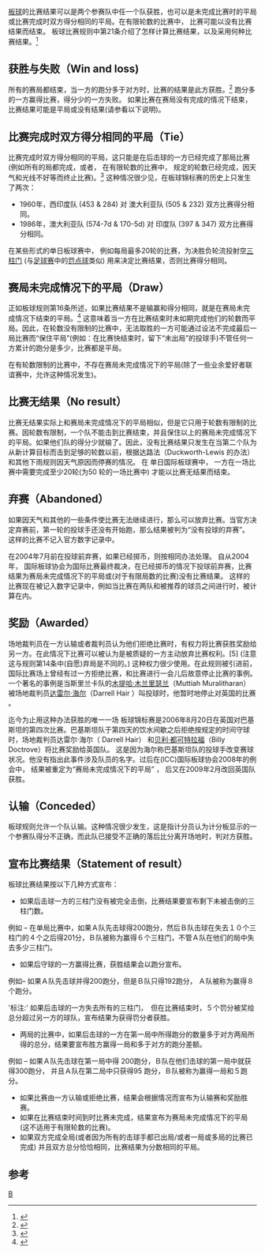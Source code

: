 [[板球|板球]]的比赛结果可以是两个参赛队中任一个队获胜，也可以是未完成比赛时的平局或比赛完成时双方得分相同的平局。在有限轮数的比赛中， 比赛可能以没有比赛结果而结束。 板球比赛规则中第21条介绍了怎样计算比赛结果，以及采用何种比赛结果。<ref>{{cite web
 |url=http://www.lords.org/laws-and-spirit/laws-of-cricket/ 
 |title=The Laws of Cricket - Introduction 
 |publisher=Marylebone Cricket Club 
 |accessdate=2010-02-22 
 |deadurl=yes 
 |archiveurl=https://web.archive.org/web/20100220005023/http://www.lords.org/laws-and-spirit/laws-of-cricket 
 |archivedate=2010-02-20 
}}</ref>

==获胜与失败（Win and loss)==

所有的赛局都结束，当一方的跑分多于对方时，比赛的结果是此方获胜。<ref>{{cite web
 |url=http://www.lords.org/laws-and-spirit/laws-of-cricket/ 
 |title=The Laws of Cricket - The Result: Win - Law 21.1 (Double innings), Law 21.2 (Single innings) 
 |publisher=Marylebone Cricket Club 
 |accessdate=2010-02-22 
 |deadurl=yes 
 |archiveurl=https://web.archive.org/web/20100220005023/http://www.lords.org/laws-and-spirit/laws-of-cricket 
 |archivedate=2010-02-20 
}}</ref> 跑分多的一方赢得比赛，得分少的一方失败。 如果比赛在赛局没有完成的情况下结束，比赛结果可能是平局或没有结果(请参看以下说明)。

==比赛完成时双方得分相同的平局（Tie）==

比赛完成时双方得分相同的平局，这只能是在后击球的一方已经完成了那局比赛(例如所有的局都完成，或者， 在有限轮数的比赛中， 规定的轮数已经完成，因天气和光线不好等而终止比赛)。<ref>{{cite web
 |url=http://www.lords.org/laws-and-spirit/laws-of-cricket/ 
 |title=The Laws of Cricket - The Result: Tie - Law 21.4 
 |publisher=Marylebone Cricket Club 
 |accessdate=2010-02-22 
 |deadurl=yes 
 |archiveurl=https://web.archive.org/web/20100220005023/http://www.lords.org/laws-and-spirit/laws-of-cricket 
 |archivedate=2010-02-20 
}}</ref> 这种情况很少见，在板球锦标赛的历史上只发生了两次：

* 1960年，西印度队 (453 & 284) 对 澳大利亚队 (505 & 232) 双方比赛得分相同。
* 1986年，澳大利亚队 (574-7d & 170-5d) 对 印度队 (397 & 347) 双方比赛得分相同。

在某些形式的单日板球赛中， 例如每局最多20轮的比赛，为决胜负轮流投射空[[三柱门|三柱门]] (与[[足球赛|足球赛]]中的[[罚点球|罚点球]]类似) 用来决定比赛结果，否则比赛得分相同。

==赛局未完成情况下的平局（Draw）==

正如板球规则第16条所述，如果比赛结果不是输赢和得分相同，就是在赛局未完成情况下结束的平局。<ref>{{cite web
 |url=http://www.lords.org/laws-and-spirit/laws-of-cricket/ 
 |title=The Laws of Cricket - The Result: Draw - Law 21.5 
 |publisher=Marylebone Cricket Club 
 |accessdate=2010-02-22 
 |deadurl=yes 
 |archiveurl=https://web.archive.org/web/20100220005023/http://www.lords.org/laws-and-spirit/laws-of-cricket 
 |archivedate=2010-02-20 
}}</ref> 这意味着当一方在比赛结束时未如期完成他们的轮数而平局。因此，在轮数没有限制的比赛中，无法取胜的一方可能通过设法不完成最后一局比赛而“保住平局”(例如：在比赛快结束时，留下“未出局”的投球手)不管任何一方累计的跑分是多少，比赛都是平局。

在有轮数限制的比赛中，不存在赛局未完成情况下的平局(除了一些业余爱好者联谊赛中，允许这种情况发生)。

==比赛无结果（No result）==
比赛无结果实际上和赛局未完成情况下的平局相似，但是它只用于轮数有限制的比赛。因轮数有限制，一个队不能击到比赛结束，并且保住以上的赛局未完成情况下的平局。如果他们队的得分少就输了。因此，没有比赛结果只发生在当第二个队为从新计算目标而击到足够的轮数以前，根据达路法（Duckworth-Lewis 的办法）和其他下雨规则因天气原因而停赛的情况。 在 单日国际板球赛中， 一方在一场比赛中需要完成至少20轮(为50 轮的一场比赛中) 才能以比赛无结果而结束。 

==弃赛（Abandoned）==

如果因天气和其他的一些条件使比赛无法继续进行，那么可以放弃比赛。当官方决定弃赛前，第一轮的投球手还没有开始跑，那么结果被判为“没有投球的弃赛”。 这样的比赛不记入官方数字记录中。

在2004年7月前在投球前弃赛，如果已经掷币，则按相同办法处理。 自从2004年，  国际板球协会为国际比赛最终裁决，在已经掷币的情况下投球前弃赛，比赛结果为赛局未完成情况下的平局或(对于有限局数的比赛)没有比赛结果。 这样的比赛现在被记入数字记录中，例如当比赛在两队和被推荐的球员之间进行时，被计算在内。

==奖励（Awarded）==

场地裁判员在一方认输或者裁判员认为他们拒绝比赛时，有权力将比赛获胜奖励给另一方。在此情况下比赛可以被认为是被质疑的一方主动放弃比赛权利。[5] (注意这与规则第14条中(自愿)弃局是不同的。) 这种权力很少使用。在此规则被引进前，国际比赛场上曾经有过一方拒绝比赛，和比赛进行一会儿后故意停止比赛的事例。一个著名的事例是当斯里兰卡队的[[木提哈·木兰里瑟兰|木提哈·木兰里瑟兰]]（Muttiah Muralitharan）被场地裁判员[[达雷尔·海尔|达雷尔·海尔]]（Darrell Hair ）叫投球时，他暂时地停止对英国的比赛 。

迄今为止用这种办法获胜的唯一一场 板球锦标赛是2006年8月20日在英国对巴基斯坦的第四次比赛。巴基斯坦队于第四天的饮水间歇之后拒绝按规定的时间守球时，场地裁判员达雷尔·海尔（ Darrell Hair） 和[[贝利·都可特拉福|贝利·都可特拉福]]（Billy Doctrove）将比赛奖励给英国队。 这是因为海尔称巴基斯坦队的投球手改变赛球状况。他没有指出此事件涉及队员的名字。过后在(ICC)国际板球协会2008年的例会中， 结果被重定为“赛局未完成情况下的平局” ， 后又在2009年2月改回英国队获胜。

==认输（Conceded）==
板球规则允许一个队认输。这种情况很少发生，这是指计分员认为计分板显示的一个参赛队得分不正确，而此队已接受不正确的落后比分离开场地时，判对方获胜。

==宣布比赛结果（Statement of result）==

板球比赛结果按以下几种方式宣布：

* 如果后击球一方的三柱门没有被完全击倒，比赛结果要宣布剩下未被击倒的三柱门数。

例如 – 在单局比赛中，如果Ａ队先击球得200跑分，然后Ｂ队击球在失去１０个三柱门的４个之后得201分，Ｂ队被称为赢得６个三柱门，不管Ａ队在他们的局中失去多少三柱门。

* 如果后守球的一方赢得比赛，获胜结果会以跑分宣布。

例如– 如果Ａ队先击球并得200跑分，但是Ｂ队只得192跑分， Ａ队被称为赢得８个跑分。

'标注:' 如果后击球的一方失去所有的三柱门，　但在比赛结束时，５个罚分被奖给总分超过另一方的球队，宣布结果为获得罚分者获胜。

* 两局的比赛中，如果后击球的一方在第一局中所得跑分的数量多于对方两局所得的总分，结果要宣布胜方赢得一局和多于对方的跑分差额。　　
例如 – 如果Ａ队先击球在第一局中得 200跑分，Ｂ队在他们击球的第一局中就获得300跑分， 并且Ａ队在第二局中只获得95 跑分，Ｂ队被称为赢得一局和５跑分。

* 如果比赛由一方认输或拒绝比赛，结果会根据情况而宣布为认输赛和奖励胜赛。
* 如果在比赛结束时间到时比赛未完成，结果宣布为赛局未完成情况下的平局(这不适用于有限轮数的比赛)。
* 如果双方完成全局(或者因为所有的击球手都已出局/或者一局或多局的比赛已完成) 并且双方总分恰恰相同，比赛结果为分数相同的平局。

==参考==
{{reflist}}

[[category:板球|B]]